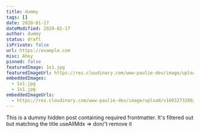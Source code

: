 ```yaml
---
title: dummy
tags: []
date: 2020-01-17
dateModified: 2020-02-17
author: dummy
status: draft
isPrivate: false
url: https://example.com
misc: Ahoy
pinned: false
featuredImage: 1x1.jpg
featuredImageUrl: https://res.cloudinary.com/www-paulie-dev/image/upload/v1603273280/paulie.dev/placeholder_ekfnq2.jpg
embeddedImages:
  - 1x1.jpg
  - 1x1.jpg
embeddedImageUrls:
  - https://res.cloudinary.com/www-paulie-dev/image/upload/v1603273280/paulie.dev/placeholder_ekfnq2.jpg
---
```


This is a dummy hidden post containing required frontmatter. It's filtered out but matching the title useAllMdx => don/'t remove it
